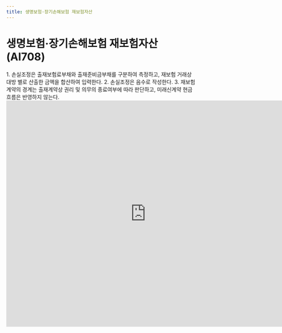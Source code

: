 ```yaml
---
title: 생명보험·장기손해보험 재보험자산
---
```

# 생명보험·장기손해보험 재보험자산 (AI708)

<Accordion multiple activeIndex={[]}>
<AccordionTab header="[작성 요령]">
1. 손실조정은 출재보험료부채와 출재준비금부채를 구분하여 측정하고, 재보험 거래상대방 별로 산출한 금액을 합산하여 입력한다.
2. 손실조정은 음수로 작성한다.
3. 재보험계약의 경계는 출재계약상 권리 및 의무의 종료여부에 따라 판단하고, 미래신계약 현금흐름은 반영하지 않는다.
</AccordionTab>
</Accordion>

<br/>

<iframe width="740" height="600" frameBorder="0" scrolling="no"
src="https://onedrive.live.com/embed?resid=AB5F66CE0CF8D024%2116554&authkey=%21ACzRWZavyE-79hc&em=2
&AllowTyping=True
&wdAllowInteractivity=False&ActiveCell='1-10'!D11&Item='1-10'!A7:F30
&wdHideGridlines=True
&wdDownloadButton=False
&waccluster=PSG3">
</iframe>

